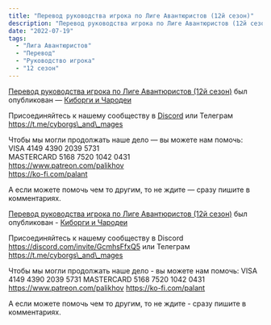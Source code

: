 ```yaml
---
title: "Перевод руководства игрока по Лиге Авантюристов (12й сезон)"
description: "Перевод руководства игрока по Лиге Авантюристов (12й сезон)"
date: "2022-07-19"
tags: 
  - "Лига Авантюристов"
  - "Перевод"
  - "Руководство игрока"
  - "12 сезон"
---
```


[Перевод руководства игрока по Лиге Авантюристов (12й сезон)](https://cyborgsandmages.com/?p=11613 "Оригинал статьи.") был опубликован — [Киборги и Чародеи](https://cyborgsandmages.com)


Присоединяйтесь к нашему сообществу в [Discord](https://discord.com/invite/GcmhsFfxQ5)  или Телеграм https://t.me/cyborgs\_and\_mages

Чтобы мы могли продолжать наше дело — вы можете нам помочь:  
VISA 4149 4390 2039 5731  
MASTERCARD 5168 7520 1042 0431  
https://www.patreon.com/palikhov  
https://ko-fi.com/palant

А если можете помочь чем то другим, то не ждите — сразу пишите в комментариях.

[Перевод руководства игрока по Лиге Авантюристов (12й сезон)](https://cyborgsandmages.com/?p=12008 "Оригинал статьи.") был опубликован - [Киборги и Чародеи](https://cyborgsandmages.com)

Присоединяйтесь к нашему сообществу в Discord https://discord.com/invite/GcmhsFfxQ5 или Телеграм https://t.me/cyborgs\_and\_mages

Чтобы мы могли продолжать наше дело - вы можете нам помочь: VISA 4149 4390 2039 5731 MASTERCARD 5168 7520 1042 0431 https://www.patreon.com/palikhov https://ko-fi.com/palant

А если можете помочь чем то другим, то не ждите - сразу пишите в комментариях.
